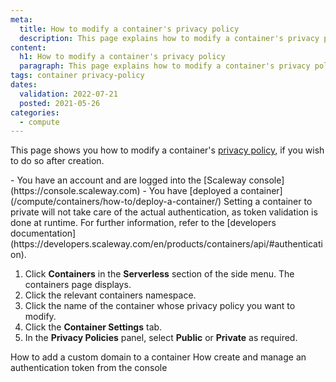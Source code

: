 ```yaml
---
meta:
  title: How to modify a container's privacy policy
  description: This page explains how to modify a container's privacy policy
content:
  h1: How to modify a container's privacy policy
  paragraph: This page explains how to modify a container's privacy policy
tags: container privacy-policy 
dates:
  validation: 2022-07-21
  posted: 2021-05-26
categories:
  - compute
---
```


This page shows you how to modify a container's [privacy policy](/compute/containers/concepts#privacy-policy), if you wish to do so after creation.

<Macro id="iam-requirements" />

<Message type="requirement">
  - You have an account and are logged into the [Scaleway console](https://console.scaleway.com)
  - You have [deployed a container](/compute/containers/how-to/deploy-a-container/)
</Message>

<Message type="note">
  Setting a container to private will not take care of the actual authentication, as token validation is done at runtime. For further information, refer to the [developers documentation](https://developers.scaleway.com/en/products/containers/api/#authentication).
</Message>

1. Click **Containers** in the **Serverless** section of the side menu. The containers page displays.
2. Click the relevant containers namespace. 
3. Click the name of the container whose privacy policy you want to modify.
4. Click the **Container Settings** tab.
5. In the **Privacy Policies** panel, select **Public** or **Private** as required.

<Navigation>
  <PreviousButton to="/compute/containers/how-to/add-a-custom-domain-to-a-container/">How to add a custom domain to a container</PreviousButton>
  <NextButton to="/compute/containers/how-to/create-auth-token-from-console/">How create and manage an authentication token from the console</NextButton>
</Navigation>
